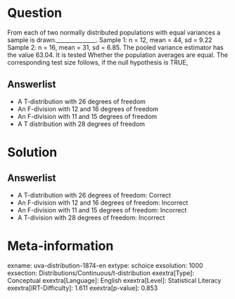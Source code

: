 Question
========

From each of two normally distributed populations with equal variances a sample is drawn.______________. Sample 1: n = 12, mean = 44, sd = 9.22 Sample 2: n = 16, mean = 31, sd = 6.85. The pooled variance estimator has the value 63.04. It is tested Whether the population averages are equal. The corresponding test size follows, if the null hypothesis is TRUE,

Answerlist
----------

* A T-distribution with 26 degrees of freedom
* An F-division with 12 and 16 degrees of freedom
* An F-division with 11 and 15 degrees of freedom
* A T distribution with 28 degrees of freedom

Solution
========

Answerlist
----------

* A T-distribution with 26 degrees of freedom: Correct
* An F-division with 12 and 16 degrees of freedom: Incorrect
* An F-division with 11 and 15 degrees of freedom: Incorrect
* A T-division with 28 degrees of freedom: Incorrect

Meta-information
================
exname: uva-distribution-1874-en
extype: schoice
exsolution: 1000
exsection: Distributions/Continuous/t-distribution
exextra[Type]: Conceptual
exextra[Language]: English
exextra[Level]: Statistical Literacy
exextra[IRT-Difficulty]: 1.611
exextra[p-value]: 0.853
